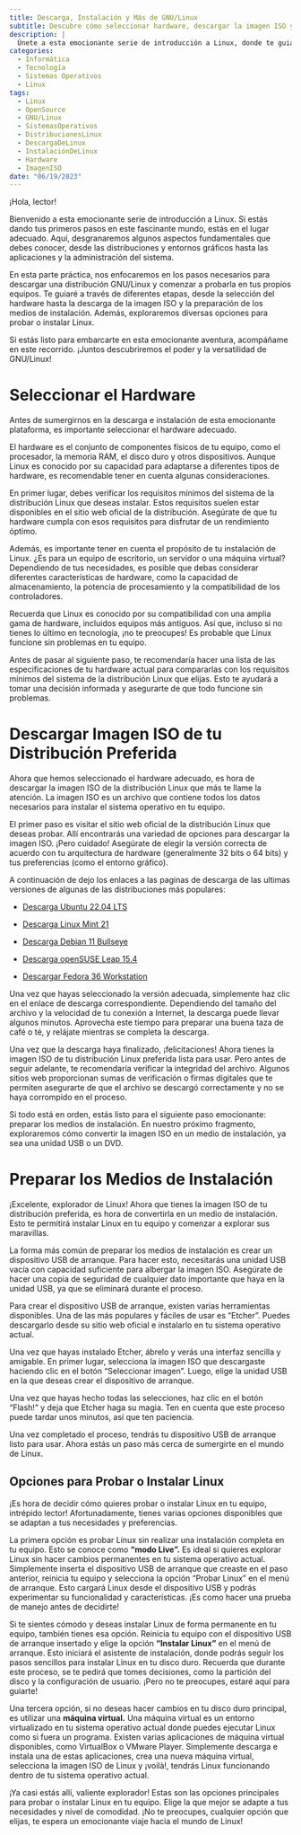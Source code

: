 ```yaml
---
title: Descarga, Instalación y Más de GNU/Linux
subtitle: Descubre cómo seleccionar hardware, descargar la imagen ISO y preparar los medios de instalación. Exploraremos opciones para probar o instalar Linux en tu equipo.
description: |
  Únete a esta emocionante serie de introducción a Linux, donde te guiaré a través de los pasos para descargar e instalar GNU/Linux en tu equipo. Aprenderás a seleccionar el hardware adecuado, descargar la imagen ISO de tu distribución preferida y preparar los medios de instalación. Además, exploraremos diferentes opciones para probar o instalar Linux. ¡Embárcate en esta aventura y descubre el poder de GNU/Linux!
categories:
  - Informática
  - Tecnología
  - Sistemas Operativos
  - Linux
tags:
  - Linux
  - OpenSource
  - GNU/Linux
  - SistemasOperativos
  - DistribucionesLinux
  - DescargaDeLinux
  - InstalaciónDeLinux
  - Hardware
  - ImagenISO
date: "06/19/2023"
---
```


¡Hola, lector!

Bienvenido a esta emocionante serie de introducción a Linux. Si estás dando tus primeros pasos en este fascinante mundo, estás en el lugar adecuado. Aquí, desgranaremos algunos aspectos fundamentales que debes conocer, desde las distribuciones y entornos gráficos hasta las aplicaciones y la administración del sistema.

En esta parte práctica, nos enfocaremos en los pasos necesarios para descargar una distribución GNU/Linux y comenzar a probarla en tus propios equipos. Te guiaré a través de diferentes etapas, desde la selección del hardware hasta la descarga de la imagen ISO y la preparación de los medios de instalación. Además, exploraremos diversas opciones para probar o instalar Linux.

Si estás listo para embarcarte en esta emocionante aventura, acompáñame en este recorrido. ¡Juntos descubriremos el poder y la versatilidad de GNU/Linux!

# Seleccionar el Hardware

Antes de sumergirnos en la descarga e instalación de esta emocionante plataforma, es importante seleccionar el hardware adecuado.

El hardware es el conjunto de componentes físicos de tu equipo, como el procesador, la memoria RAM, el disco duro y otros dispositivos. Aunque Linux es conocido por su capacidad para adaptarse a diferentes tipos de hardware, es recomendable tener en cuenta algunas consideraciones.

En primer lugar, debes verificar los requisitos mínimos del sistema de la distribución Linux que deseas instalar. Estos requisitos suelen estar disponibles en el sitio web oficial de la distribución. Asegúrate de que tu hardware cumpla con esos requisitos para disfrutar de un rendimiento óptimo.

Además, es importante tener en cuenta el propósito de tu instalación de Linux. ¿Es para un equipo de escritorio, un servidor o una máquina virtual? Dependiendo de tus necesidades, es posible que debas considerar diferentes características de hardware, como la capacidad de almacenamiento, la potencia de procesamiento y la compatibilidad de los controladores.

Recuerda que Linux es conocido por su compatibilidad con una amplia gama de hardware, incluidos equipos más antiguos. Así que, incluso si no tienes lo último en tecnología, ¡no te preocupes! Es probable que Linux funcione sin problemas en tu equipo.

Antes de pasar al siguiente paso, te recomendaría hacer una lista de las especificaciones de tu hardware actual para compararlas con los requisitos mínimos del sistema de la distribución Linux que elijas. Esto te ayudará a tomar una decisión informada y asegurarte de que todo funcione sin problemas.

# Descargar Imagen ISO de tu Distribución Preferida

Ahora que hemos seleccionado el hardware adecuado, es hora de descargar la imagen ISO de la distribución Linux que más te llame la atención. La imagen ISO es un archivo que contiene todos los datos necesarios para instalar el sistema operativo en tu equipo.

El primer paso es visitar el sitio web oficial de la distribución Linux que deseas probar. Allí encontrarás una variedad de opciones para descargar la imagen ISO. ¡Pero cuidado! Asegúrate de elegir la versión correcta de acuerdo con tu arquitectura de hardware (generalmente 32 bits o 64 bits) y tus preferencias (como el entorno gráfico).

A continuación de dejo los enlaces a las paginas de descarga de las ultimas versiones de algunas de las distribuciones más populares:

-   [Descarga Ubuntu 22.04 LTS](https://ubuntu.com/download/desktop)

-   [Descarga Linux Mint 21](https://www.linuxmint.com/download.php)

-   [Descarga Debian 11 Bullseye](https://www.debian.org/download)

-   [Descarga openSUSE Leap 15.4](https://get.opensuse.org/leap/15.4/)

-   [Descargar Fedora 36 Workstation](https://getfedora.org/es/workstation/download/)

Una vez que hayas seleccionado la versión adecuada, simplemente haz clic en el enlace de descarga correspondiente. Dependiendo del tamaño del archivo y la velocidad de tu conexión a Internet, la descarga puede llevar algunos minutos. Aprovecha este tiempo para preparar una buena taza de café o té, y relájate mientras se completa la descarga.

Una vez que la descarga haya finalizado, ¡felicitaciones! Ahora tienes la imagen ISO de tu distribución Linux preferida lista para usar. Pero antes de seguir adelante, te recomendaría verificar la integridad del archivo. Algunos sitios web proporcionan sumas de verificación o firmas digitales que te permiten asegurarte de que el archivo se descargó correctamente y no se haya corrompido en el proceso.

Si todo está en orden, estás listo para el siguiente paso emocionante: preparar los medios de instalación. En nuestro próximo fragmento, exploraremos cómo convertir la imagen ISO en un medio de instalación, ya sea una unidad USB o un DVD.

# Preparar los Medios de Instalación

¡Excelente, explorador de Linux! Ahora que tienes la imagen ISO de tu distribución preferida, es hora de convertirla en un medio de instalación. Esto te permitirá instalar Linux en tu equipo y comenzar a explorar sus maravillas.

La forma más común de preparar los medios de instalación es crear un dispositivo USB de arranque. Para hacer esto, necesitarás una unidad USB vacía con capacidad suficiente para albergar la imagen ISO. Asegúrate de hacer una copia de seguridad de cualquier dato importante que haya en la unidad USB, ya que se eliminará durante el proceso.

Para crear el dispositivo USB de arranque, existen varias herramientas disponibles. Una de las más populares y fáciles de usar es "Etcher". Puedes descargarlo desde su sitio web oficial e instalarlo en tu sistema operativo actual.

Una vez que hayas instalado Etcher, ábrelo y verás una interfaz sencilla y amigable. En primer lugar, selecciona la imagen ISO que descargaste haciendo clic en el botón "Seleccionar imagen". Luego, elige la unidad USB en la que deseas crear el dispositivo de arranque.

Una vez que hayas hecho todas las selecciones, haz clic en el botón "Flash!" y deja que Etcher haga su magia. Ten en cuenta que este proceso puede tardar unos minutos, así que ten paciencia.

Una vez completado el proceso, tendrás tu dispositivo USB de arranque listo para usar. Ahora estás un paso más cerca de sumergirte en el mundo de Linux.

## Opciones para Probar o Instalar Linux

¡Es hora de decidir cómo quieres probar o instalar Linux en tu equipo, intrépido lector! Afortunadamente, tienes varias opciones disponibles que se adaptan a tus necesidades y preferencias.

La primera opción es probar Linux sin realizar una instalación completa en tu equipo. Esto se conoce como **"modo Live".** Es ideal si quieres explorar Linux sin hacer cambios permanentes en tu sistema operativo actual. Simplemente inserta el dispositivo USB de arranque que creaste en el paso anterior, reinicia tu equipo y selecciona la opción "Probar Linux" en el menú de arranque. Esto cargará Linux desde el dispositivo USB y podrás experimentar su funcionalidad y características. ¡Es como hacer una prueba de manejo antes de decidirte!

Si te sientes cómodo y deseas instalar Linux de forma permanente en tu equipo, también tienes esa opción. Reinicia tu equipo con el dispositivo USB de arranque insertado y elige la opción **"Instalar Linux"** en el menú de arranque. Esto iniciará el asistente de instalación, donde podrás seguir los pasos sencillos para instalar Linux en tu disco duro. Recuerda que durante este proceso, se te pedirá que tomes decisiones, como la partición del disco y la configuración de usuario. ¡Pero no te preocupes, estaré aquí para guiarte!

Una tercera opción, si no deseas hacer cambios en tu disco duro principal, es utilizar una **máquina virtual.** Una máquina virtual es un entorno virtualizado en tu sistema operativo actual donde puedes ejecutar Linux como si fuera un programa. Existen varias aplicaciones de máquina virtual disponibles, como VirtualBox o VMware Player. Simplemente descarga e instala una de estas aplicaciones, crea una nueva máquina virtual, selecciona la imagen ISO de Linux y ¡voilà!, tendrás Linux funcionando dentro de tu sistema operativo actual.

¡Ya casi estás allí, valiente explorador! Estas son las opciones principales para probar o instalar Linux en tu equipo. Elige la que mejor se adapte a tus necesidades y nivel de comodidad. ¡No te preocupes, cualquier opción que elijas, te espera un emocionante viaje hacia el mundo de Linux!